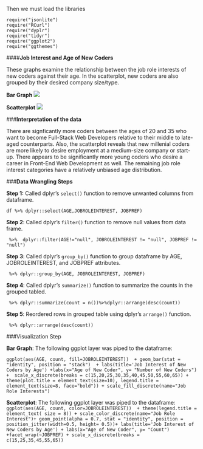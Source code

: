 

Then we must load the libraries
```
require("jsonlite")
require("RCurl")
require("dyplr")
require("tidyr")
require("ggplot2")
require("ggthemes") 
```
####**Job Interest and Age of New Coders**

These graphs examine the relationship between the job role interests of new coders against their age. In the scatterplot, new coders are also grouped by their desired company size/type. 

**Bar Graph**
![](New-Coder-Survey-Data-Visualizations/JobRoleInterest_Scatter.png ) 

**Scatterplot**
![](New-Coder-Survey-Data-Visualizations/JobRoleInterest_Scatter.png )

###**Interpretation of the data** 

There are signficantly more coders between the ages of 20 and 35 who want to become Full-Stack Web Developers relative to their middle to late-aged counterparts. Also, the scatterplot reveals that new millenial coders are more likely to desire employment at a medium-size company or start-up. There appears to be significantly more young coders who desire a career in Front-End Web Development as well. The remaining job role interest categories have a relatively unbiased age distribution.


###**Data Wrangling Steps**

**Step 1:** 
Called dplyr's ```select()``` function to remove unwanted columns from dataframe. 
```
df %>% dplyr::select(AGE,JOBROLEINTEREST, JOBPREF)
```

**Step 2**: Called dplyr's ```filter()``` function to remove null values from data frame.

```
 %>%  dplyr::filter(AGE!="null", JOBROLEINTEREST != "null", JOBPREF != "null")
```


**Step 3**: Called dplyr's ```group_by()``` function to group dataframe by AGE, JOBROLEINTEREST, and JOBPREF attributes.

```
 %>% dplyr::group_by(AGE, JOBROLEINTEREST, JOBPREF)
```

**Step 4**: Called dplyr's ```summarize()``` function to summarize the counts in the grouped tabled. 
```
 %>% dplyr::summarize(count = n())%>%dplyr::arrange(desc(count))
```

**Step 5**: Reordered rows in grouped table using dplyr's ```arrange()``` function.
```
 %>% dplyr::arrange(desc(count))
```
###Visualization Step

**Bar Graph**: The following ggplot layer was piped to the dataframe:

```ggplot(aes(AGE, count, fill=JOBROLEINTEREST))  + geom_bar(stat = "identity", position = "stack")  + labs(title='Job Interest of New Coders by Age') +labs(x="Age of New Coder", y= "Number of New Coders") +  scale_x_discrete(breaks = c(15,20,25,30,35,40,45,50,55,60,65)) + theme(plot.title = element_text(size=10), legend.title = element_text(size=8, face="bold")) + scale_fill_discrete(name="Job Role Interests")```

**Scatterplot**: The following ggplot layer was piped to the dataframe:
```ggplot(aes(AGE, count, color=JOBROLEINTEREST))  + theme(legend.title = element_text( size = 8)) + scale_color_discrete(name="Job Role Interest")+ geom_point(alpha = 0.7, stat = "identity", position = position_jitter(width=0.5, height= 0.5))+ labs(title='Job Interest of New Coders by Age') + labs(x="Age of New Coder", y= "Count") +facet_wrap(~JOBPREF) + scale_x_discrete(breaks = c(15,25,35,45,55,65))```

